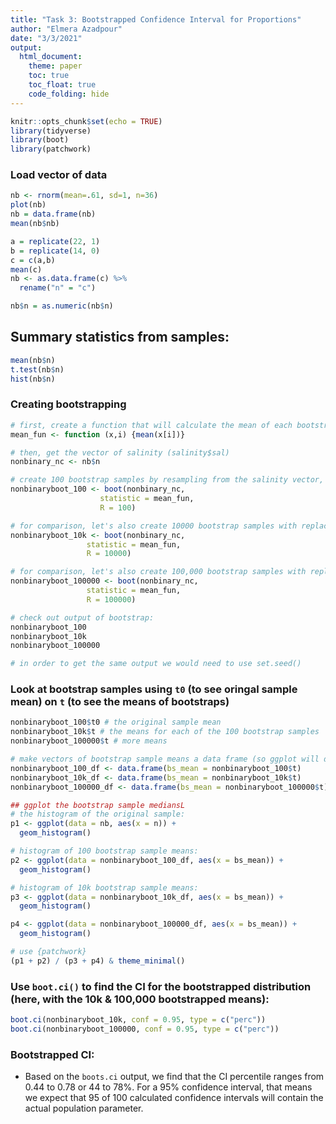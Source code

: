 ```yaml
---
title: "Task 3: Bootstrapped Confidence Interval for Proportions"
author: "Elmera Azadpour"
date: "3/3/2021"
output: 
  html_document: 
    theme: paper
    toc: true
    toc_float: true
    code_folding: hide
---
```

```r
knitr::opts_chunk$set(echo = TRUE)
library(tidyverse)
library(boot)
library(patchwork)
```

### Load vector of data 
```r
nb <- rnorm(mean=.61, sd=1, n=36)
plot(nb)
nb = data.frame(nb)
mean(nb$nb)

a = replicate(22, 1)
b = replicate(14, 0)
c = c(a,b)
mean(c)
nb <- as.data.frame(c) %>%  
  rename("n" = "c") 

nb$n = as.numeric(nb$n)

```

## Summary statistics from samples:
```r
mean(nb$n)
t.test(nb$n)
hist(nb$n)
```

### Creating bootstrapping 
```r
# first, create a function that will calculate the mean of each bootstrapped sample
mean_fun <- function (x,i) {mean(x[i])}

# then, get the vector of salinity (salinity$sal)
nonbinary_nc <- nb$n

# create 100 bootstrap samples by resampling from the salinity vector, using the function you created to calculate the mean of each
nonbinaryboot_100 <- boot(nonbinary_nc, 
                    statistic = mean_fun,
                    R = 100)

# for comparison, let's also create 10000 bootstrap samples with replacement
nonbinaryboot_10k <- boot(nonbinary_nc, 
                 statistic = mean_fun, 
                 R = 10000)

# for comparison, let's also create 100,000 bootstrap samples with replacement
nonbinaryboot_100000 <- boot(nonbinary_nc, 
                 statistic = mean_fun, 
                 R = 100000)

# check out output of bootstrap:
nonbinaryboot_100
nonbinaryboot_10k
nonbinaryboot_100000

# in order to get the same output we would need to use set.seed() 
```

### Look at bootstrap samples using `t0` (to see oringal sample mean) on `t` (to see the means of bootstraps)
```r
nonbinaryboot_100$t0 # the original sample mean
nonbinaryboot_10k$t # the means for each of the 100 bootstrap samples
nonbinaryboot_100000$t # more means

# make vectors of bootstrap sample means a data frame (so ggplot will deal with it).
nonbinaryboot_100_df <- data.frame(bs_mean = nonbinaryboot_100$t)
nonbinaryboot_10k_df <- data.frame(bs_mean = nonbinaryboot_10k$t)
nonbinaryboot_100000_df <- data.frame(bs_mean = nonbinaryboot_100000$t)

## ggplot the bootstrap sample mediansL
# the histogram of the original sample:
p1 <- ggplot(data = nb, aes(x = n)) +
  geom_histogram()

# histogram of 100 bootstrap sample means:
p2 <- ggplot(data = nonbinaryboot_100_df, aes(x = bs_mean)) +
  geom_histogram()

# histogram of 10k bootstrap sample means:
p3 <- ggplot(data = nonbinaryboot_10k_df, aes(x = bs_mean)) +
  geom_histogram()

p4 <- ggplot(data = nonbinaryboot_100000_df, aes(x = bs_mean)) +
  geom_histogram()

# use {patchwork} 
(p1 + p2) / (p3 + p4) & theme_minimal()
```

### Use `boot.ci()` to find the CI for the bootstrapped distribution (here, with the 10k & 100,000 bootstrapped means):
```r
boot.ci(nonbinaryboot_10k, conf = 0.95, type = c("perc"))
boot.ci(nonbinaryboot_100000, conf = 0.95, type = c("perc"))
```


### Bootstrapped CI:
+ Based on the `boots.ci` output, we find that the CI percentile ranges from 0.44 to 0.78 or 44 to 78%. For a 95% confidence interval, that means we expect that 95 of 100 calculated confidence intervals will contain the actual population parameter. 